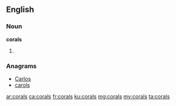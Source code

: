 ==English==

===Noun===
'''corals'''

# {{plural of|coral}}

===Anagrams===
* [[Carlos#English|Carlos]]
* [[carols#English|carols]]

[[ar:corals]]
[[ca:corals]]
[[fr:corals]]
[[ku:corals]]
[[mg:corals]]
[[my:corals]]
[[ta:corals]]
